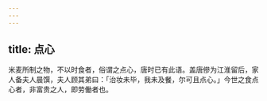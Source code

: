 ```yaml
---
---
---
```

title: 点心
---



米麦所制之物，不以时食者，俗谓之点心，唐时已有此语。盖唐傪为江淮留后，家人备夫人晨馔，夫人顾其弟曰：「治妆未毕，我未及餐，尔可且点心。」今世之食点心者，非富贵之人，即劳働者也。